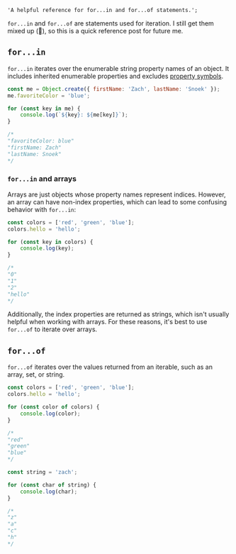     'A helpful reference for for...in and for...of statements.';

`for...in` and `for...of` are statements used for iteration. I still get them mixed up (😬), so this is a quick reference post for future me.

## `for...in`

`for...in` iterates over the enumerable string property names of an object. It includes inherited enumerable properties and excludes [property symbols](https://www.zachsnoek.com/blog/understanding-symbols-in-javascript#:~:text=Symbols%20can%20also%20be%20used%20as%20property%20keys%20in%20objects%3B%20we%20call%20these%20property%20symbols.%20Property%20symbols%20are%20accessed%20via%20bracket%20notation%3A).

```js
const me = Object.create({ firstName: 'Zach', lastName: 'Snoek' });
me.favoriteColor = 'blue';

for (const key in me) {
    console.log(`${key}: ${me[key]}`);
}

/*
"favoriteColor: blue"
"firstName: Zach"
"lastName: Snoek"
*/
```

### `for...in` and arrays

Arrays are just objects whose property names represent indices. However, an array can have non-index properties, which can lead to some confusing behavior with `for...in`:

```js
const colors = ['red', 'green', 'blue'];
colors.hello = 'hello';

for (const key in colors) {
    console.log(key);
}

/*
"0"
"1"
"2"
"hello"
*/
```

Additionally, the index properties are returned as strings, which isn't usually helpful when working with arrays. For these reasons, it's best to use `for...of` to iterate over arrays.

## `for...of`

`for...of` iterates over the values returned from an iterable, such as an array, set, or string.

```js
const colors = ['red', 'green', 'blue'];
colors.hello = 'hello';

for (const color of colors) {
    console.log(color);
}

/*
"red"
"green"
"blue"
*/
```

```js
const string = 'zach';

for (const char of string) {
    console.log(char);
}

/*
"z"
"a"
"c"
"h"
*/
```

<OpenToWork />

<ConnectSection />
